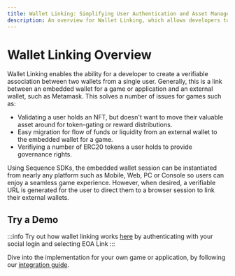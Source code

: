 ```yaml
---
title: Wallet Linking: Simplifying User Authentication and Asset Management for Games
description: An overview for Wallet Linking, which allows developers to connect a user's embedded game wallet with an external wallet like Metamask.
---
```


# Wallet Linking Overview

Wallet Linking enables the ability for a developer to create a verifiable association between two wallets from a single user. Generally, this is a link between an embedded wallet for a game or application and an external wallet, such as Metamask. This solves a number of issues for games such as:

- Validating a user holds an NFT, but doesn't want to move their valuable asset around for token-gating or reward distributions.
- Easy migration for flow of funds or liquidity from an external wallet to the embedded wallet for a game.
- Verifiying a number of ERC20 tokens a user holds to provide governance rights.

Using Sequence SDKs, the embedded wallet session can be instantiated from nearly any platform such as Mobile, Web, PC or Console so users can enjoy a seamless game experience. However, when desired, a verifiable URL is generated for the user to direct them to a browser session to link their external wallets.

## Try a Demo

:::info
Try out how wallet linking works [here](https://0xsequence.github.io/demo-waas-auth/) by authenticating with your social login and selecting EOA Link
:::

Dive into the implementation for your own game or application, by following our [integration guide](/solutions/wallets/link-wallets/integration-guide).
